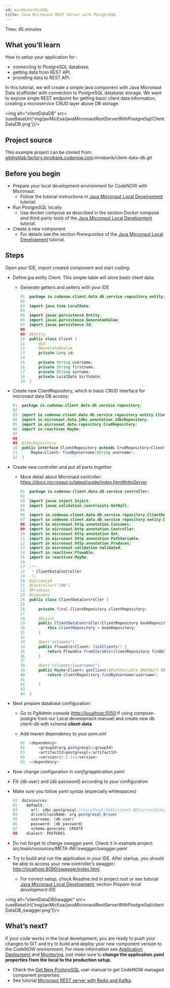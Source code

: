 ```yaml
---
id: micResSerPosSQL
title: Java Micronaut REST Server with PostgreSQL
---
```



Time: 45 minutes

## What you’ll learn

How to setup your application for : 

- connecting to PostgreSQL database,
- getting data from REST API, 
- providing data to REST API. 

In this tutorial, we will create a simple java component with Java Micronaut Data scaffolder with connection to PostgreSQL database storage. We want to expose single REST endpoint for getting basic client data information, creating a microservice CRUD layer above DB storage.

<img alt="clientDataDB" src={useBaseUrl('img/javMicExa/javaMicronautRestServerWithPostgreSql/ClientDataDB.png')}/>

## Project source

This example project can be cloned from: git@gitlab.factory.innobank.codenow.com:innobank/client-data-db.git

## Before you begin 

- Prepare your local development environment for CodeNOW with Micronaut. 
  - Follow the tutorial instructions in [Java Micronaut Local Development](https://www.codenow.com/docs/local-development-with-codenow/java-micronaut-local-development/) tutorial.
- Run PostgreSQL locally. 
  - Use docker compose as described in the section *Docker compose and third-party tools* of the [Java Micronaut Local Development](https://www.codenow.com/docs/local-development-with-codenow/java-micronaut-local-development/) tutorial. 
- Create a new component
  - For details see the section *Prerequisites* of the [Java Micronaut Local Development](https://www.codenow.com/docs/local-development-with-codenow/java-micronaut-local-development/) tutorial.

## Steps

Open your IDE, import created component and start coding:

- Define jpa entity Client. This simple table will store basic client data:
  - Generate getters and setters with your IDE

    ```java
    01  package io.codenow.client.data.db.service.repository.entity;
    02   
    03  import java.time.LocalDate;
    04 
    05  import javax.persistence.Entity;
    06  import javax.persistence.GeneratedValue;
    07  import javax.persistence.Id;
    08 
    09  @Entity
    10  public class Client {
    11      @Id
    12      @GeneratedValue
    13      private Long id;
    14 
    15      private String username;
    16      private String firstname;
    17      private String surname;
    18      private LocalDate birthdate;
    19  }
    ```

- Create new ClientRepository, which is basic CRUD interface for micronaut data DB access:

  ```java
  01  package io.codenow.client.data.db.service.repository;
  02   
  03  import io.codenow.client.data.db.service.repository.entity.Client;
  04  import io.micronaut.data.jdbc.annotation.JdbcRepository;
  05  import io.micronaut.data.repository.CrudRepository;
  06  import io.reactivex.Maybe;
  07 
  08 
  09  @JdbcRepository
  10  public interface ClientRepository extends CrudRepository<Client, Long> {
  11      Maybe<Client> findByUsername(String username);
  12  }
  ```

- Create new controller and put all parts together
  - More detail about Micronaut controller:  https://docs.micronaut.io/latest/guide/index.html#httpServer

    ```java
    01  package io.codenow.client.data.db.service.controller;
    02 
    03  import javax.inject.Inject;
    04  import javax.validation.constraints.NotNull;
    05 
    06  import io.codenow.client.data.db.service.repository.ClientRepository;
    07  import io.codenow.client.data.db.service.repository.entity.Client;
    08  import io.micronaut.http.annotation.Consumes;
    09  import io.micronaut.http.annotation.Controller;
    10  import io.micronaut.http.annotation.Get;
    11  import io.micronaut.http.annotation.PathVariable;
    12  import io.micronaut.http.annotation.Produces;
    13  import io.micronaut.validation.Validated;
    14  import io.reactivex.Flowable;
    15  import io.reactivex.Maybe;
    16 
    17  /**
    18   * ClientDataController.
    19   */
    20  @Validated
    21  @Controller("/db")
    22  @Produces
    23  @Consumes
    24  public class ClientDataController {
    25 
    26      private final ClientRepository clientRepository;
    27   
    28      @Inject
    29      public ClientDataController(ClientRepository bookRepository) {
    30          this.clientRepository = bookRepository;
    31      }
    32 
    33      @Get("/clients")
    34      public Flowable<Client> listClients() {
    35          return Flowable.fromIterable(clientRepository.findAll());
    36      }
    37 
    38      @Get("/clients/{username}")
    39      public Maybe<Client> getClient(@PathVariable @NotNull String username) {
    40          return clientRepository.findByUsername(username);
    41 
    42      }
    43 
    44  }
    ```

- Next prepare database configuration:
  - Go to PgAdmin console ([http://localhost:5050](http://localhost:5050) if using compose-postgre from our Local development manual) and create new db client-db with scheme **client-data**.
  - Add maven dependency to your pom.xml

    ```java
    01  <dependency>
    02      <groupId>org.postgresql</groupId>
    03      <artifactId>postgresql</artifactId>
    04      <version>42.2.11</version>
    05  </dependency>
    ```

- Now change configuration in *config/application.yaml*:
- Fill {db user} and {db password} according to your configuration
- Make sure you follow yaml syntax (especially whitespaces)

  ```java
  01  datasources:
  02    default:
  03      url: jdbc:postgresql://localhost:5432/client-db?currentSchema=client-data
  04      driverClassName: org.postgresql.Driver
  05      username: {db user}
  06      password: {db password}
  07      schema-generate: CREATE
  08    dialect: POSTGRES
  ```

- Do not forget to change swagger.yaml. Check it in example project: *src/main/resources/META-INF/swagger/swagger.yaml*
- Try to build and run the application in your IDE. After startup, you should be able to access your new controller’s swagger: [http://localhost:8080/swagger/index.html](http://localhost:8080/swagger/index.html)
  - For correct setup, check Readme.md in project root or see tutorial [Java Micronaut Local Development](https://www.codenow.com/docs/local-development-with-codenow/java-micronaut-local-development/), section *Prepare local development IDE*

<img alt="clientDataDBSwagger" src={useBaseUrl('img/javMicExa/javaMicronautRestServerWithPostgreSql/clientDataDB_swagger.png')}/>

## What’s next?

If your code works in the local development, you are ready to push your changes to GIT and try to build and deploy your new component version to the CodeNOW environment. For more information see [Application Deployment](https://www.codenow.com/docs/administration-manuals/deploy-application/) and [Monitoring](https://www.codenow.com/docs/administration-manuals/deployment-monitoring/), just make sure to **change the application.yaml properties from the local to the production setup.**

- Check the [Get New PostgreSQL](https://accounts.google.com/signin/v2/identifier?continue=https%3A%2F%2Fdrive.google.com%2Fa%2Fstratox.cz%2Fopen%3Fid%3D1lgWTgsGxnYmgJqqq21htQjJZ-QrJsgSAnkcGscd_GGE&service=wise&hd=stratox.cz&sacu=1&flowName=GlifWebSignIn&flowEntry=AddSession) user manual to get CodeNOW managed component properties. 
- See tutorial [Micronaut REST server with Redis and Kafka](https://www.codenow.com/docs/java-micronaut-examples/java-micronaut-rest-server-with-redis-and-kafka/).
